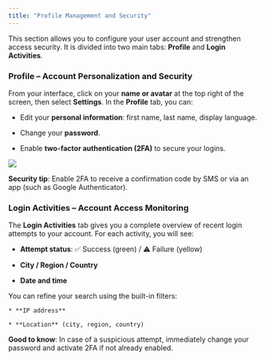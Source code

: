 ```yaml
---
title: "Profile Management and Security"
---
```


This section allows you to configure your user account and strengthen access security. It is divided into two main tabs: **Profile** and **Login Activities**.

### Profile – Account Personalization and Security

From your interface, click on your **name or avatar** at the top right of the screen, then select **Settings**. In the **Profile** tab, you can:

   * Edit your **personal information**: first name, last name, display language.

   * Change your **password**.

   * Enable **two-factor authentication (2FA)** to secure your logins.

<Frame>
  <img src="https://res.cloudinary.com/dvilp6td2/image/upload/v1747221916/screely-1747221211492_xbaexf.png" />
</Frame>

<Tip>**Security tip**: Enable 2FA to receive a confirmation code by SMS or via an app (such as Google Authenticator).</Tip>

### Login Activities – Account Access Monitoring

The **Login Activities** tab gives you a complete overview of recent login attempts to your account. For each activity, you will see:

   * **Attempt status**: ✅ Success (green) / ⚠️ Failure (yellow)

   * **City / Region / Country**

   * **Date and time**

You can refine your search using the built-in filters:

    * **IP address**

    * **Location** (city, region, country)


<Note>**Good to know**: In case of a suspicious attempt, immediately change your password and activate 2FA if not already enabled.</Note>

